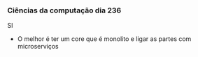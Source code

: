 




### Ciências da computação dia 236

SI

-   O melhor é ter um core que é monolito e ligar as partes com
    microserviços


